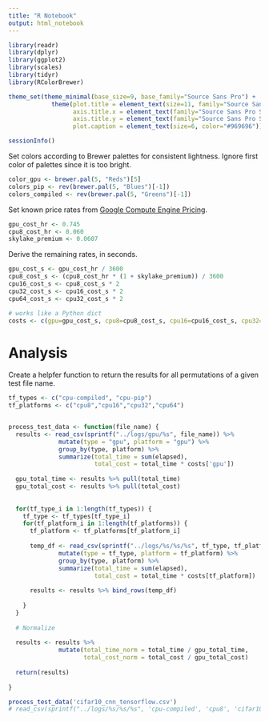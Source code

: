```yaml
---
title: "R Notebook"
output: html_notebook
---
```


```r
library(readr)
library(dplyr)
library(ggplot2)
library(scales)
library(tidyr)
library(RColorBrewer)

theme_set(theme_minimal(base_size=9, base_family="Source Sans Pro") +
            theme(plot.title = element_text(size=11, family="Source Sans Pro Bold"),
                  axis.title.x = element_text(family="Source Sans Pro Semibold"),
                  axis.title.y = element_text(family="Source Sans Pro Semibold"),
                  plot.caption = element_text(size=6, color="#969696")))

sessionInfo()
```

Set colors according to Brewer palettes for consistent lightness. Ignore first color of palettes since it is too bright.

```r
color_gpu <- brewer.pal(5, "Reds")[5]
colors_pip <- rev(brewer.pal(5, "Blues")[-1])
colors_compiled <- rev(brewer.pal(5, "Greens")[-1])
```

Set known price rates from [Google Compute Engine Pricing](https://cloud.google.com/compute/pricing).

```r
gpu_cost_hr <- 0.745
cpu8_cost_hr <- 0.060
skylake_premium <- 0.0607
```

Derive the remaining rates, in seconds.

```r
gpu_cost_s <- gpu_cost_hr / 3600
cpu8_cost_s <- (cpu8_cost_hr * (1 + skylake_premium)) / 3600
cpu16_cost_s <- cpu8_cost_s * 2
cpu32_cost_s <- cpu16_cost_s * 2
cpu64_cost_s <- cpu32_cost_s * 2

# works like a Python dict
costs <- c(gpu=gpu_cost_s, cpu8=cpu8_cost_s, cpu16=cpu16_cost_s, cpu32=cpu32_cost_s, cpu64=cpu64_cost_s)
```

# Analysis

Create a helpfer function to return the results for all permutations of a given test file name.

```r
tf_types <- c("cpu-compiled", "cpu-pip")
tf_platforms <- c("cpu8","cpu16","cpu32","cpu64")


process_test_data <- function(file_name) {
  results <- read_csv(sprintf("../logs/gpu/%s", file_name)) %>%
              mutate(type = "gpu", platform = "gpu") %>%
              group_by(type, platform) %>%
              summarize(total_time = sum(elapsed),
                        total_cost = total_time * costs['gpu'])
  
  gpu_total_time <- results %>% pull(total_time)
  gpu_total_cost <- results %>% pull(total_cost)
  
  
  for(tf_type_i in 1:length(tf_types)) {
    tf_type <- tf_types[tf_type_i]
    for(tf_platform_i in 1:length(tf_platforms)) {
      tf_platform <- tf_platforms[tf_platform_i]
      
      temp_df <- read_csv(sprintf("../logs/%s/%s/%s", tf_type, tf_platform, file_name)) %>%
              mutate(type = tf_type, platform = tf_platform) %>%
              group_by(type, platform) %>%
              summarize(total_time = sum(elapsed),
                        total_cost = total_time * costs[tf_platform])
      
      results <- results %>% bind_rows(temp_df)
      
    }
  }
  
  # Normalize
  
  results <- results %>%
              mutate(total_time_norm = total_time / gpu_total_time,
                     total_cost_norm = total_cost / gpu_total_cost)
  
  return(results)
  
}

process_test_data('cifar10_cnn_tensorflow.csv')
# read_csv(sprintf("../logs/%s/%s/%s", 'cpu-compiled', 'cpu8', 'cifar10_cnn_tensorflow.csv'))
```

